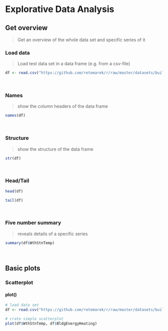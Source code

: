 # Explorative Data Analysis
## Get overview

> Get an overview of the whole data set and specific series of it

### Load data

> Load test data set in a data frame (e.g. from a csv-file)

```r
df <- read.csv("https://github.com/retomarek/r/raw/master/datasets/buildingMonitoringTestDataSet.csv", stringsAsFactors=FALSE, sep ="," )
```

<br>

### Names

> show the column headers of the data frame

```r
names(df)
```

<br>

### Structure

> show the structure of the data frame

```r
str(df)
```

<br>

### Head/Tail
```r
head(df)
```

```r
tail(df)
```

<br>

### Five number summary

> reveals details of a specific series

```r
summary(df$WthStnTemp)
```

<br>



## Basic plots
### Scatterplot
#### plot()
```r
# load data set
df <- read.csv("https://github.com/retomarek/r/raw/master/datasets/buildingMonitoringTestDataSet.csv", stringsAsFactors=FALSE, sep =",")

# crate simple scatterplot
plot(df$WthStnTemp, df$BldgEnergyHeating)
```
